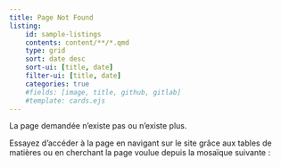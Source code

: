 ```yaml
---
title: Page Not Found
listing:
    id: sample-listings
    contents: content/**/*.qmd
    type: grid
    sort: date desc
    sort-ui: [title, date]
    filter-ui: [title, date]
    categories: true
    #fields: [image, title, github, gitlab]
    #template: cards.ejs
---
```


La page demandée n'existe pas ou n'existe plus. 

Essayez d'accéder à la page en navigant sur le site grâce aux tables de matières
ou en cherchant la page voulue depuis la mosaïque suivante :

::: {#sample-listings}
:::
